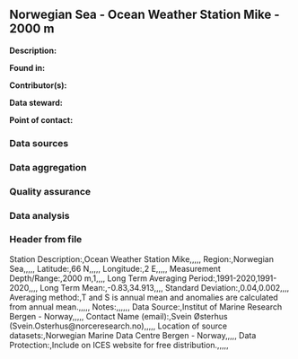 ## Norwegian Sea - Ocean Weather Station Mike - 2000 m

**Description:** 


**Found in:**

**Contributor(s):**

**Data steward:**

**Point of contact:**

### Data sources

### Data aggregation

### Quality assurance

### Data analysis

### Header from file
Station Description:,Ocean Weather Station Mike,,,,,
Region:,Norwegian Sea,,,,,
Latitude:,66 N,,,,,
Longitude:,2 E,,,,,
Measurement Depth/Range:,2000 m,1,,,,
Long Term Averaging Period:,1991-2020,1991-2020,,,,
Long Term Mean:,-0.83,34.913,,,,
Standard Deviation:,0.04,0.002,,,,
Averaging method:,T and S is annual mean and anomalies are calculated from annual mean.,,,,,
Notes:,,,,,,
Data Source:,Institut of Marine Research Bergen - Norway,,,,,
Contact Name (email):,Svein Østerhus (Svein.Osterhus@norceresearch.no),,,,,
Location of source datasets:,Norwegian Marine Data Centre Bergen - Norway,,,,,
Data Protection:,Include on ICES website for free distribution.,,,,,
